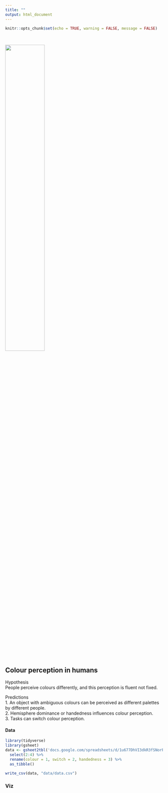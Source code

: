 ```yaml
---
title: ""
output: html_document
---
```


```r
knitr::opts_chunk$set(echo = TRUE, warning = FALSE, message = FALSE)
```

<br>  

![](./shoe.JPG){width=50%}

## Colour perception in humans  
Hypothesis  
People perceive colours differently, and this perception is fluent not fixed.  

Predictions  
1. An object with ambiguous colours can be perceived as different palettes by different people.  
2. Hemisphere dominance or handedness influences colour perception.  
3. Tasks can switch colour perception.  

#### Data
```r
library(tidyverse)
library(gsheet)
data <- gsheet2tbl('docs.google.com/spreadsheets/d/1u677DhVI3dkR3fSNorPrz9NtrD_qnqT5GGnyLnO2deA') %>% 
  select(2:4) %>% 
  rename(colour = 1, switch = 2, handedness = 3) %>% 
  as_tibble()

write_csv(data, "data/data.csv")

```

### Viz


